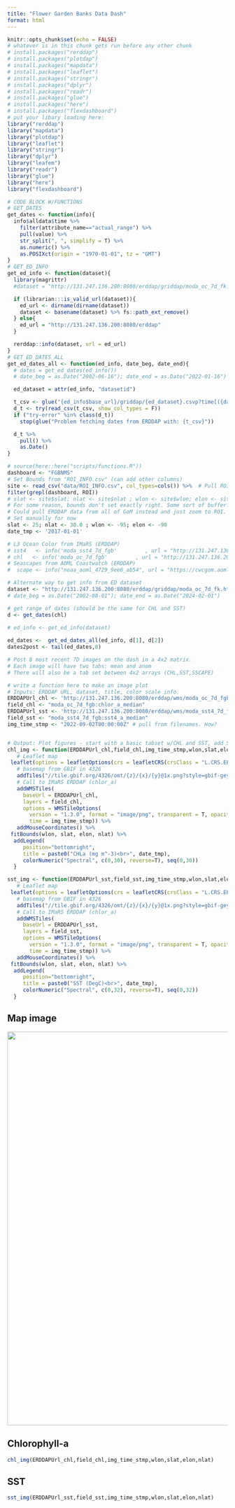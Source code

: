 ```yaml
---
title: "Flower Garden Banks Data Dash"
format: html
---
```


```r
knitr::opts_chunk$set(echo = FALSE)
# whatever is in this chunk gets run before any other chunk
# install.packages("rerddap")
# install.packages("plotdap")
# install.packages("mapdata")
# install.packages("leaflet")
# install.packages("stringr")
# install.packages("dplyr")
# install.packages("readr")
# install.packages("glue")
# install.packages("here")
# install.packages("flexdashboard")
# put your libary loading here:
library("rerddap")
library("mapdata")
library("plotdap")
library("leaflet")
library("stringr")
library("dplyr")
library("leafem")
library("readr")
library("glue")
library("here")
library("flexdashboard")
```

```r
# CODE BLOCK W/FUNCTIONS
# GET_DATES
get_dates <- function(info){
  info$alldata$time %>%
    filter(attribute_name=="actual_range") %>%
    pull(value) %>%
    str_split(", ", simplify = T) %>%
    as.numeric() %>%
    as.POSIXct(origin = "1970-01-01", tz = "GMT")
}
# GET_ED_INFO
get_ed_info <- function(dataset){
  library(magrittr)
  #dataset = "http://131.247.136.200:8080/erddap/griddap/moda_oc_7d_fk.html"

  if (librarian:::is_valid_url(dataset)){
    ed_url <- dirname(dirname(dataset))
    dataset <- basename(dataset) %>% fs::path_ext_remove()
  } else{
    ed_url = "http://131.247.136.200:8080/erddap"
  }

  rerddap::info(dataset, url = ed_url)
}
# GET_ED_DATES_ALL
get_ed_dates_all <- function(ed_info, date_beg, date_end){
  # dates = get_ed_dates(ed_info())
  # date_beg = as.Date("2002-06-16"); date_end = as.Date("2022-01-16")

  ed_dataset = attr(ed_info, "datasetid")

  t_csv <- glue("{ed_info$base_url}/griddap/{ed_dataset}.csvp?time[({date_beg}T12:00:00Z):1:({date_end}T12:00:00Z)]")
  d_t <- try(read_csv(t_csv, show_col_types = F))
  if ("try-error" %in% class(d_t))
    stop(glue("Problem fetching dates from ERDDAP with: {t_csv}"))

  d_t %>%
    pull() %>%
    as.Date()
}
```

```r
# source(here::here("scripts/functions.R")) 
dashboard <- "FGBNMS"
# Set Bounds from "ROI_INFO.csv" (can add other columns)
site <- read_csv("data/ROI_INFO.csv", col_types=cols()) %>%  # Pull ROI bounds from file.
filter(grepl(dashboard, ROI))
# slat <- site$slat; nlat <- site$nlat ; wlon <- site$wlon; elon <- site$elon
# For some reason, bounds don't set exactly right. Some sort of buffer? Depends on view/render?
# Could pull ERDDAP data from all of GoM instead and just zoom to ROI.
# Set manually for now
slat <- 25; nlat <- 30.0 ; wlon <- -95; elon <- -90
date_tmp <- '2017-01-01'

# L3 Ocean Color from IMaRS (ERDDAP)
# sst4   <- info('moda_sst4_7d_fgb'         , url = "http://131.247.136.200:8080/erddap/")
# chl   <- info('moda_oc_7d_fgb'         , url = "http://131.247.136.200:8080/erddap/")
# Seascapes from AOML Coastwatch (ERDDAP)
#  scape <- info("noaa_aoml_4729_9ee6_ab54", url = "https://cwcgom.aoml.noaa.gov/erddap/")

# Alternate way to get info from ED dataset
dataset <- "http://131.247.136.200:8080/erddap/griddap/moda_oc_7d_fk.html"
# date_beg = as.Date("2002-08-01"); date_end = as.Date("2024-02-01")

# get range of dates (should be the same for CHL and SST)
d <- get_dates(chl)

# ed_info <- get_ed_info(dataset) 
  
ed_dates <-  get_ed_dates_all(ed_info, d[1], d[2])
dates2post <- tail(ed_dates,8)

# Post 8 most recent 7D images on the dash in a 4x2 matrix.
# Each image will have two tabs: mean and anom
# There will also be a tab set between 4x2 arrays (CHL,SST,SSCAPE)

# write a function here to make an image plot
# Inputs: ERDDAP URL, dataset, title, color scale info.
ERDDAPUrl_chl <- 'http://131.247.136.200:8080/erddap/wms/moda_oc_7d_fgb/request?'
field_chl <- "moda_oc_7d_fgb:chlor_a_median"
ERDDAPUrl_sst <- 'http://131.247.136.200:8080/erddap/wms/moda_sst4_7d_fgb/request?'
field_sst <- "moda_sst4_7d_fgb:sst4_a_median"
img_time_stmp <- "2022-09-02T00:00:00Z" # pull from filenames. How?


# Output: Plot figures - start with a basic tabset w/CHL and SST, add SS later
chl_img <- function(ERDDAPUrl_chl,field_chl,img_time_stmp,wlon,slat,elon,nlat){
   # Leaflet map
 leaflet(options = leafletOptions(crs = leafletCRS(crsClass = "L.CRS.EPSG4326"))) %>%
   # basemap from GBIF in 4326
   addTiles("//tile.gbif.org/4326/omt/{z}/{x}/{y}@1x.png?style=gbif-geyser") %>%
   # Call to IMaRS ERDDAP (chlor_a)
   addWMSTiles(
     baseUrl = ERDDAPUrl_chl,
     layers = field_chl,
     options = WMSTileOptions(
       version = "1.3.0", format = "image/png", transparent = T, opacity = 0.7,
       time = img_time_stmp)) %>%
   addMouseCoordinates() %>%
 fitBounds(wlon, slat, elon, nlat) %>%
  addLegend(
     position="bottomright",
     title = paste0("CHLa (mg m^-3)<br>", date_tmp),
     colorNumeric("Spectral", c(0,30), reverse=T), seq(0,30))
  }

sst_img <- function(ERDDAPUrl_sst,field_sst,img_time_stmp,wlon,slat,elon,nlat){
   # Leaflet map
 leaflet(options = leafletOptions(crs = leafletCRS(crsClass = "L.CRS.EPSG4326"))) %>%
   # basemap from GBIF in 4326
   addTiles("//tile.gbif.org/4326/omt/{z}/{x}/{y}@1x.png?style=gbif-geyser") %>%
   # Call to IMaRS ERDDAP (chlor_a)
   addWMSTiles(
     baseUrl = ERDDAPUrl_sst,
     layers = field_sst,
     options = WMSTileOptions(
       version = "1.3.0", format = "image/png", transparent = T, opacity = 0.7,
       time = img_time_stmp)) %>%
   addMouseCoordinates() %>%
 fitBounds(wlon, slat, elon, nlat) %>%
  addLegend(
     position="bottomright",
     title = paste0("SST (DegC)<br>", date_tmp),
     colorNumeric("Spectral", c(0,32), reverse=T), seq(0,32))
  }


```
## Map image 

![](data/FGBdb_map_2021.png){width=900}

::: {.panel-tabset}

## Chlorophyll-a
```r
chl_img(ERDDAPUrl_chl,field_chl,img_time_stmp,wlon,slat,elon,nlat)
```

## SST
```r
sst_img(ERDDAPUrl_sst,field_sst,img_time_stmp,wlon,slat,elon,nlat)
```
:::

